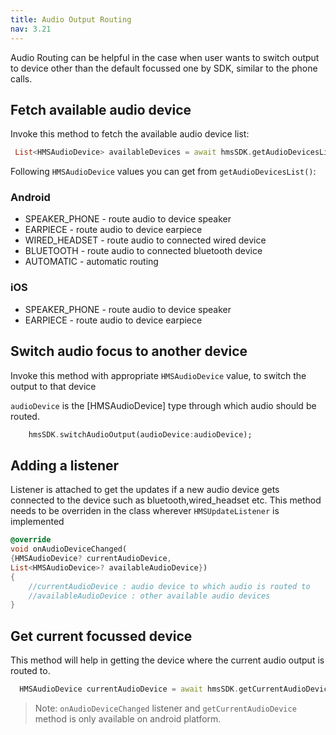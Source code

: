 ---
title: Audio Output Routing
nav: 3.21
---

Audio Routing can be helpful in the case when user wants to switch output to device other than the default focussed one by SDK,
similar to the phone calls.

## Fetch available audio device

Invoke this method to fetch the available audio device list:

```dart
 List<HMSAudioDevice> availableDevices = await hmsSDK.getAudioDevicesList();
```

Following `HMSAudioDevice` values you can get from `getAudioDevicesList()`:

### Android
* SPEAKER_PHONE   - route audio to device speaker
* EARPIECE  - route audio to device earpiece
* WIRED_HEADSET     - route audio to connected wired device
* BLUETOOTH - route audio to connected bluetooth device
* AUTOMATIC - automatic routing

### iOS
* SPEAKER_PHONE   - route audio to device speaker
* EARPIECE  - route audio to device earpiece

## Switch audio focus to another device

Invoke this method with appropriate `HMSAudioDevice` value, to switch the output to that device

`audioDevice` is the [HMSAudioDevice] type through which audio should be routed.

```dart
    hmsSDK.switchAudioOutput(audioDevice:audioDevice);
```

## Adding a listener

Listener is attached to get the updates if a new audio device gets connected to the device such as bluetooth,wired_headset etc.
This method needs to be overriden in the class wherever `HMSUpdateListener` is implemented

```dart
@override
void onAudioDeviceChanged(
{HMSAudioDevice? currentAudioDevice,
List<HMSAudioDevice>? availableAudioDevice})
{
    //currentAudioDevice : audio device to which audio is routed to
    //availableAudioDevice : other available audio devices
}
```

## Get current focussed device

This method will help in getting the device where the current audio output is routed to.

```dart
  HMSAudioDevice currentAudioDevice = await hmsSDK.getCurrentAudioDevice();
```

> Note: `onAudioDeviceChanged` listener and `getCurrentAudioDevice` method is only available on android platform.
